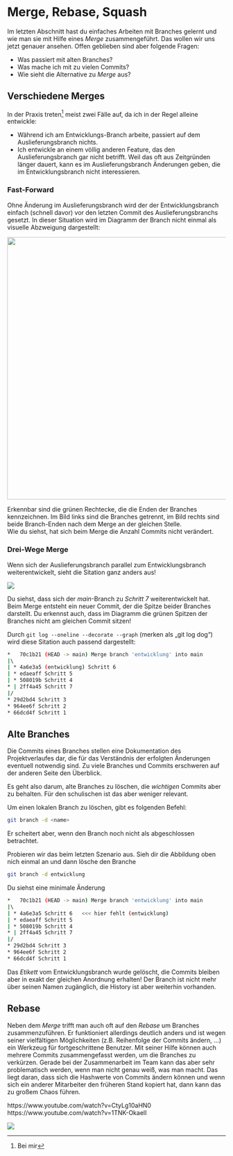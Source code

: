 # Merge, Rebase, Squash
Im letzten Abschnitt hast du einfaches Arbeiten 
mit Branches gelernt und wie man sie mit Hilfe eines *Merge* 
zusammengeführt. Das wollen wir uns jetzt genauer ansehen.
Offen geblieben sind aber folgende Fragen:

* Was passiert mit alten Branches?
* Was mache ich mit zu vielen Commits?
* Wie sieht die Alternative zu *Merge* aus?

## Verschiedene Merges
In der Praxis treten^[Bei mir] meist zwei Fälle auf, da ich 
in der Regel alleine entwickle:

* Während ich am Entwicklungs-Branch arbeite, 
  passiert auf dem Auslieferungsbranch nichts.
* Ich entwickle an einem völlig anderen Feature,
  das den Auslieferungsbranch gar nicht betrifft.
  Weil das oft aus Zeitgründen länger dauert, kann
  es im Auslieferungsbranch Änderungen geben, die im
  Entwicklungsbranch nicht interessieren.

### Fast-Forward 
Ohne Änderung im Auslieferungsbranch wird der der 
Entwicklungsbranch einfach (schnell davor) vor den 
letzten Commit des Auslieferungsbranchs gesetzt. 
In dieser Situation wird im Diagramm der Branch nicht 
einmal als visuelle Abzweigung dargestellt:

![](bilder/bash/fast_forward.png){width=16cm}

Erkennbar sind die grünen Rechtecke, die
die Enden der Branches kennzeichnen.
Im Bild links sind die Branches getrennt, 
im Bild rechts sind beide Branch-Enden nach 
dem Merge an der gleichen Stelle.  
Wie du siehst, hat sich beim Merge die 
Anzahl Commits nicht verändert.

### Drei-Wege Merge
Wenn sich der Auslieferungsbranch parallel
zum Entwicklungsbranch weiterentwickelt,
sieht die Sitation ganz anders aus!

![](bilder/bash/drei_wege.png)

Du siehst, dass sich der *main*-Branch 
zu *Schritt 7* weiterentwickelt hat. Beim 
Merge entsteht ein neuer Commit, der 
die Spitze beider Branches darstellt.
Du erkennst auch, dass im Diagramm 
die grünen Spitzen der Branches nicht
am gleichen Commit sitzen!

Durch `git log --oneline --decorate --graph` 
(merken als „git log dog“) wird diese Sitation
auch passend dargestellt:

```bash
*   70c1b21 (HEAD -> main) Merge branch 'entwicklung' into main
|\  
| * 4a6e3a5 (entwicklung) Schritt 6
| * edaeaff Schritt 5
| * 508019b Schritt 4
* | 2ff4a45 Schritt 7
|/  
* 29d2bd4 Schritt 3
* 964ee6f Schritt 2
* 66dcd4f Schritt 1
```

## Alte Branches
Die Commits eines Branches stellen eine Dokumentation 
des Projektverlaufes dar, die für das Verständnis der
erfolgten Änderungen eventuell notwendig sind. 
Zu viele Branches und Commits erschweren auf der anderen 
Seite den Überblick. 

Es geht also darum, alte Branches zu löschen, 
die *wichtigen* Commits aber zu behalten. 
Für den schulischen ist das aber weniger relevant.

Um einen lokalen Branch zu löschen, gibt es 
folgenden Befehl:

```bash
git branch -d <name>
```

Er scheitert aber, wenn \git den Branch noch nicht 
als abgeschlossen betrachtet.

Probieren wir das beim letzten Szenario aus. 
Sieh dir die Abbildung oben nich einmal an und
dann lösche den Branche

```bash
git branch -d entwicklung 
```

Du siehst eine minimale Änderung

```bash
*   70c1b21 (HEAD -> main) Merge branch 'entwicklung' into main
|\  
| * 4a6e3a5 Schritt 6   <<< hier fehlt (entwicklung)
| * edaeaff Schritt 5
| * 508019b Schritt 4
* | 2ff4a45 Schritt 7
|/  
* 29d2bd4 Schritt 3
* 964ee6f Schritt 2
* 66dcd4f Schritt 1
```
Das *Etikett* vom Entwicklungsbranch wurde gelöscht,
die Commits bleiben aber in exakt der gleichen 
Anordnung erhalten! Der Branch ist nicht mehr über seinen 
Namen zugänglich, die History ist aber weiterhin vorhanden.


## Rebase

Neben dem *Merge* trifft man auch oft auf den *Rebase* um
Branches zusammenzuführen. Er funktioniert allerdings 
deutlich anders und ist wegen seiner vielfältigen 
Möglichkeiten (z.B. Reihenfolge der Commits ändern, ...)
ein Werkzeug für fortgeschrittene Benutzer. Mit seiner 
Hilfe können auch mehrere Commits zusammengefasst werden, 
um die Branches zu verkürzen. Gerade bei der Zusammenarbeit 
im Team kann das aber sehr problematisch werden, wenn 
man nicht genau weiß, was man macht. Das liegt daran, dass
sich die Hashwerte von Commits ändern können und wenn 
sich ein anderer Mitarbeiter den früheren Stand kopiert hat,
dann kann das zu großem Chaos führen.

https://www.youtube.com/watch?v=CtyLg10aHN0
https://www.youtube.com/watch?v=1TNK-OkaelI

![](bilder/bash/rebase_nach_branch_delete.png)

